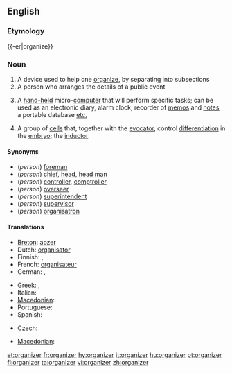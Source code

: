 ==English==
{{wikipedia}}

===Etymology===
{{-er|organize}}

===Noun===
{{en-noun}}

# A device used to help one [[organize]], by separating into subsections
# A person who arranges the details of a public event
# {{computing}} A [[hand-held]] micro-[[computer]] that will perform specific tasks; can be used as an electronic diary, alarm clock, recorder of [[memo]]s and [[note]]s, a portable database [[etc.]]
# {{medicine}} A group of [[cell]]s that, together with the [[evocator]], control [[differentiation]] in the [[embryo]]; the [[inductor]]

====Synonyms====
* (''person'') [[foreman]]
* (''person'') [[chief]], [[head]], [[head man]]
* (''person'') [[controller]], [[comptroller]]
* (''person'') [[overseer]]
* (''person'') [[superintendent]]
* (''person'') [[supervisor]]
* (''person'') [[organisatron]]

====Translations====
{{trans-top|person arranging public events}}
* [[Breton]]: [[aozer]]
* Dutch: [[organisator]] {{m}}
* Finnish: {{t+|fi|järjestäjä}}, {{t-|fi|organisoija}}
* French: [[organisateur]] {{m}}
* German: {{t+|de|Veranstalter|m}}, {{t+|de|Organisator|m}}
{{trans-mid}}
* Greek: {{t|el|Διοργανωτής|m|sc=Grek}},  {{t|el|Διοργανώτρια|f|sc=Grek}}
* Italian: {{t-|it|organizzatore|m}}
* [[Macedonian]]: {{t|mk|организатор|m|tr=organizátor|sc=Cyrl|xs=Macedonian}}
* Portuguese: {{t+|pt|organizador|m}}
* Spanish: {{t-|es|organizador|m}}
{{trans-bottom}}

{{trans-top|hand-held micro-computer}}
* Czech: {{t-|cs|organizér|m}}
{{trans-mid}}
* [[Macedonian]]: {{t|mk|организатор|m|tr=organizátor|sc=Cyrl|xs=Macedonian}}
{{trans-bottom}}

[[et:organizer]]
[[fr:organizer]]
[[hy:organizer]]
[[it:organizer]]
[[hu:organizer]]
[[pt:organizer]]
[[fi:organizer]]
[[ta:organizer]]
[[vi:organizer]]
[[zh:organizer]]